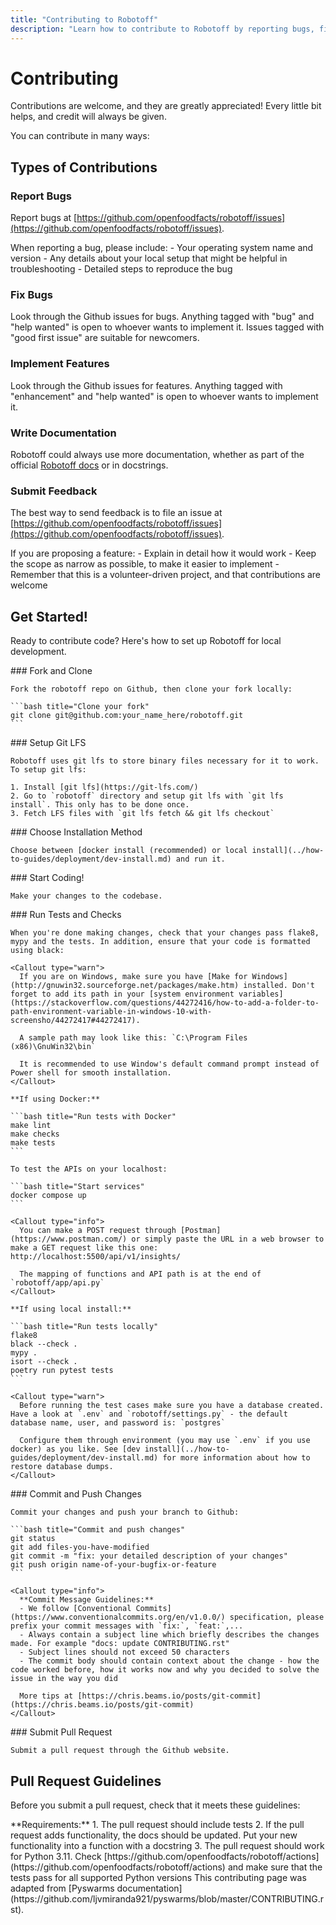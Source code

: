 ```yaml
---
title: "Contributing to Robotoff"
description: "Learn how to contribute to Robotoff by reporting bugs, fixing issues, implementing features, or writing documentation. This guide covers setting up your local development environment, running tests, committing changes, and submitting pull requests."
---
```



# Contributing

Contributions are welcome, and they are greatly appreciated! Every little bit helps, and credit will always be given.

You can contribute in many ways:

## Types of Contributions

<Cards>
  <Card title="Report Bugs" href="https://github.com/openfoodfacts/robotoff/issues" description="Help us improve by reporting issues you encounter" />
  <Card title="Fix Bugs" description="Look through GitHub issues tagged with 'bug' and 'help wanted'" />
  <Card title="Implement Features" description="Take on enhancement requests tagged with 'help wanted'" />
  <Card title="Write Documentation" description="Improve official docs or add docstrings to code" />
  <Card title="Submit Feedback" description="Propose new features or improvements" />
</Cards>

### Report Bugs

Report bugs at [https://github.com/openfoodfacts/robotoff/issues](https://github.com/openfoodfacts/robotoff/issues).

<Callout type="info">
  When reporting a bug, please include:
  - Your operating system name and version
  - Any details about your local setup that might be helpful in troubleshooting
  - Detailed steps to reproduce the bug
</Callout>

### Fix Bugs

Look through the Github issues for bugs. Anything tagged with "bug" and "help wanted" is open to whoever wants to implement it. Issues tagged with "good first issue" are suitable for newcomers.

### Implement Features

Look through the Github issues for features. Anything tagged with "enhancement" and "help wanted" is open to whoever wants to implement it.

### Write Documentation

Robotoff could always use more documentation, whether as part of the official [Robotoff docs](https://github.com/openfoodfacts/robotoff/tree/main/doc) or in docstrings.

### Submit Feedback

The best way to send feedback is to file an issue at [https://github.com/openfoodfacts/robotoff/issues](https://github.com/openfoodfacts/robotoff/issues).

<Callout type="note">
  If you are proposing a feature:
  - Explain in detail how it would work
  - Keep the scope as narrow as possible, to make it easier to implement
  - Remember that this is a volunteer-driven project, and that contributions are welcome
</Callout>

## Get Started!

Ready to contribute code? Here's how to set up Robotoff for local development.

<Steps>
  <Step>
    ### Fork and Clone
    
    Fork the robotoff repo on Github, then clone your fork locally:

    ```bash title="Clone your fork"
    git clone git@github.com:your_name_here/robotoff.git
    ```
  </Step>

  <Step>
    ### Setup Git LFS
    
    Robotoff uses git lfs to store binary files necessary for it to work. To setup git lfs:

    1. Install [git lfs](https://git-lfs.com/)
    2. Go to `robotoff` directory and setup git lfs with `git lfs install`. This only has to be done once.
    3. Fetch LFS files with `git lfs fetch && git lfs checkout`
  </Step>

  <Step>
    ### Choose Installation Method
    
    Choose between [docker install (recommended) or local install](../how-to-guides/deployment/dev-install.md) and run it.
  </Step>

  <Step>
    ### Start Coding!
    
    Make your changes to the codebase.
  </Step>

  <Step>
    ### Run Tests and Checks
    
    When you're done making changes, check that your changes pass flake8, mypy and the tests. In addition, ensure that your code is formatted using black:

    <Callout type="warn">
      If you are on Windows, make sure you have [Make for Windows](http://gnuwin32.sourceforge.net/packages/make.htm) installed. Don't forget to add its path in your [system environment variables](https://stackoverflow.com/questions/44272416/how-to-add-a-folder-to-path-environment-variable-in-windows-10-with-screensho/44272417#44272417).
      
      A sample path may look like this: `C:\Program Files (x86)\GnuWin32\bin`
      
      It is recommended to use Window's default command prompt instead of Power shell for smooth installation.
    </Callout>

    **If using Docker:**

    ```bash title="Run tests with Docker"
    make lint
    make checks
    make tests
    ```
    
    To test the APIs on your localhost:

    ```bash title="Start services"
    docker compose up
    ```

    <Callout type="info">
      You can make a POST request through [Postman](https://www.postman.com/) or simply paste the URL in a web browser to make a GET request like this one: http://localhost:5500/api/v1/insights/
      
      The mapping of functions and API path is at the end of `robotoff/app/api.py`
    </Callout>

    **If using local install:**

    ```bash title="Run tests locally"
    flake8
    black --check .
    mypy .
    isort --check .
    poetry run pytest tests
    ```

    <Callout type="warn">
      Before running the test cases make sure you have a database created. Have a look at `.env` and `robotoff/settings.py` - the default database name, user, and password is: `postgres`
      
      Configure them through environment (you may use `.env` if you use docker) as you like. See [dev install](../how-to-guides/deployment/dev-install.md) for more information about how to restore database dumps.
    </Callout>
  </Step>

  <Step>
    ### Commit and Push Changes
    
    Commit your changes and push your branch to Github:

    ```bash title="Commit and push changes"
    git status
    git add files-you-have-modified
    git commit -m "fix: your detailed description of your changes"
    git push origin name-of-your-bugfix-or-feature
    ```

    <Callout type="info">
      **Commit Message Guidelines:**
      - We follow [Conventional Commits](https://www.conventionalcommits.org/en/v1.0.0/) specification, please prefix your commit messages with `fix:`, `feat:`,...
      - Always contain a subject line which briefly describes the changes made. For example "docs: update CONTRIBUTING.rst"
      - Subject lines should not exceed 50 characters
      - The commit body should contain context about the change - how the code worked before, how it works now and why you decided to solve the issue in the way you did
      
      More tips at [https://chris.beams.io/posts/git-commit](https://chris.beams.io/posts/git-commit)
    </Callout>
  </Step>

  <Step>
    ### Submit Pull Request
    
    Submit a pull request through the Github website.
  </Step>
</Steps>

## Pull Request Guidelines

Before you submit a pull request, check that it meets these guidelines:

<Callout type="warn">
  **Requirements:**
  1. The pull request should include tests
  2. If the pull request adds functionality, the docs should be updated. Put your new functionality into a function with a docstring
  3. The pull request should work for Python 3.11. Check [https://github.com/openfoodfacts/robotoff/actions](https://github.com/openfoodfacts/robotoff/actions) and make sure that the tests pass for all supported Python versions
</Callout>

<Callout type="note">
  This contributing page was adapted from [Pyswarms documentation](https://github.com/ljvmiranda921/pyswarms/blob/master/CONTRIBUTING.rst).
</Callout>
